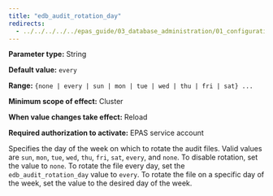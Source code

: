 ```yaml
---
title: "edb_audit_rotation_day"
redirects:
  - ../../../../../epas_guide/03_database_administration/01_configuration_parameters/03_configuration_parameters_by_functionality/07_auditing_settings/04_edb_audit_rotation_day #generated for docs/epas/reorg-role-use-case-mode
---
```


<div id="edb_audit_rotation_day" class="registered_link"></div>

**Parameter type:** String

**Default value:** `every`

**Range:** `{none | every | sun | mon | tue | wed | thu | fri | sat} ...`

**Minimum scope of effect:** Cluster

**When value changes take effect:** Reload

**Required authorization to activate:** EPAS service account

Specifies the day of the week on which to rotate the audit files. Valid values are `sun`, `mon`, `tue`, `wed`, `thu`, `fri`, `sat`, `every`, and `none`. To disable rotation, set the value to `none`. To rotate the file every day, set the `edb_audit_rotation_day` value to `every`. To rotate the file on a specific day of the week, set the value to the desired day of the week.
